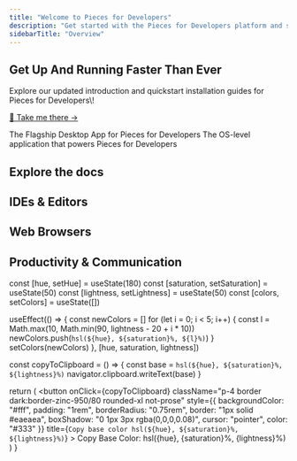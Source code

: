 ```yaml
---
title: "Welcome to Pieces for Developers"
description: "Get started with the Pieces for Developers platform and show you how to best use and optimize your workflow by selecting your favorite IDE, editor, or productivity tool!"
sidebarTitle: "Overview"
---
```



<div style={{ backgroundColor:"#fff",padding:"2rem",borderRadius:"8px",border:"1px solid #eaeaea",boxShadow:"0 1px 3px rgba(0,0,0,0.08)",textAlign:"center",marginBottom:"2rem",color:"#333" }}>
<h2 style={{ margin:"0 0 1rem",color:"#333" }}>
Get Up And Running Faster Than Ever

</h2>

<p style={{ margin:"0",fontSize:"1.1rem",lineHeight:"1.5",color:"#333" }}>
Explore our updated introduction and quickstart installation guides for Pieces for Developers\!

</p>

<p style={{ margin:"0" }}>
<a href="https://docs.pieces.app/products/meet-pieces" style={{ color:"#1b9aaa",textDecoration:"none",fontWeight:"500",display:"inline-block",marginTop:"0.5rem",lineHeight:"1.2",padding:"0" }}>
🎉 Take me there →

</a>

</p>

</div>

<CardGroup cols="2">
  <Card title="Desktop App" icon="desktop" iconType="thin" horizontal href="https://old.docs.pieces.app/installation-getting-started/what-am-i-installing">
    The Flagship Desktop App for Pieces for Developers
  </Card>
  <Card title="Pieces OS" icon="solar-system" iconType="thin" horizontal href="https://old.docs.pieces.app/assets/pieces_os_dark_logo.png">
    The OS-level application that powers Pieces for Developers
  </Card>
</CardGroup>

<h2 style={{ textAlign:"center",margin:"2rem 0",color:"#333" }}>
Explore the docs

</h2>

## IDEs & Editors

<ButtonGroup cols={3} gap={1.5}>
  <IconButton icon="https://cdn.jsdelivr.net/gh/devicons/devicon/icons/vscode/vscode-original.svg" text="VS Code" href="https://code.visualstudio.com" newTab size="md" />

  <IconButton icon="https://cdn.jsdelivr.net/gh/devicons/devicon/icons/jetbrains/jetbrains-original.svg" text="JetBrains" href="https://www.jetbrains.com" newTab size="md" />

  <IconButton icon="https://cdn.jsdelivr.net/gh/devicons/devicon/icons/visualstudio/visualstudio-plain.svg" text="Visual Studio" href="https://visualstudio.microsoft.com" newTab size="md" />
</ButtonGroup>

## Web Browsers

<ButtonGroup cols={3} gap={1.5}>
  <IconButton icon="https://cdn.jsdelivr.net/gh/devicons/devicon/icons/chrome/chrome-original.svg" text="Chrome" href="https://www.google.com/chrome/" newTab size="md" />

  <IconButton icon="https://cdn.jsdelivr.net/gh/devicons/devicon/icons/firefox/firefox-original.svg" text="Firefox" href="https://www.mozilla.org/firefox/" newTab size="md" />

  <IconButton icon="https://cdn.jsdelivr.net/gh/devicons/devicon/icons/brave/brave-plain.svg" text="Brave" href="https://brave.com/" newTab size="md" />
</ButtonGroup>

## Productivity & Communication

<ButtonGroup cols={3} gap={1.5}>
  <IconButton icon="https://cdn.jsdelivr.net/gh/devicons/devicon/icons/bash/bash-original.svg" text="Pieces CLI" href="https://docs.pieces.app/cli/cli-overview" newTab size="md" />

  <IconButton icon="https://cdn.jsdelivr.net/gh/devicons/devicon/icons/raycast/raycast-original.svg" text="Raycast" href="https://www.raycast.com" newTab size="md" />
</ButtonGroup>

  const [hue, setHue] = useState(180)
  const [saturation, setSaturation] = useState(50)
  const [lightness, setLightness] = useState(50)
  const [colors, setColors] = useState([])

  useEffect(() => {
    const newColors = []
    for (let i = 0; i < 5; i++) {
      const l = Math.max(10, Math.min(90, lightness - 20 + i * 10))
      newColors.push(`hsl(${hue}, ${saturation}%, ${l}%)`)
    }
    setColors(newColors)
  }, [hue, saturation, lightness])

  const copyToClipboard = () => {
    const base = `hsl(${hue}, ${saturation}%, ${lightness}%)`
    navigator.clipboard.writeText(base)
  }

  return (
    <button
      onClick={copyToClipboard}
      className="p-4 border dark:border-zinc-950/80 rounded-xl not-prose"
      style={{
        backgroundColor: "#fff",
        padding: "1rem",
        borderRadius: "0.75rem",
        border: "1px solid #eaeaea",
        boxShadow: "0 1px 3px rgba(0,0,0,0.08)",
        cursor: "pointer",
        color: "#333"
      }}
      title={`Copy base color hsl(${hue}, ${saturation}%, ${lightness}%)`}
    >
      Copy Base Color: hsl({hue}, {saturation}%, {lightness}%)
    </button>
  )
}

<ColorButton />